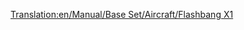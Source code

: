 [[Translation:en/Manual/Base Set/Aircraft/Flashbang X1]]
{{en/Manual/Base Set/Aircraft/Aircraft|Cost=£68,359 ($136,718)
|Speed=959 kph (596 MPH)
|Annual=£5,250 ($10,500)
|Designed=1966
|Lifespan=20 Years
|Capacity=90 passengers, 12 bags of mail
|Description=The Flashbang X1 is the Toyland equivalent of the [[en/Manual/Base Set/Aircraft/FFP Dart]], but resembles the [[en/Manual/Base Set/Aircraft/Bakewell Luckett LB-8]].
|Real-life=Fictional.
}}
